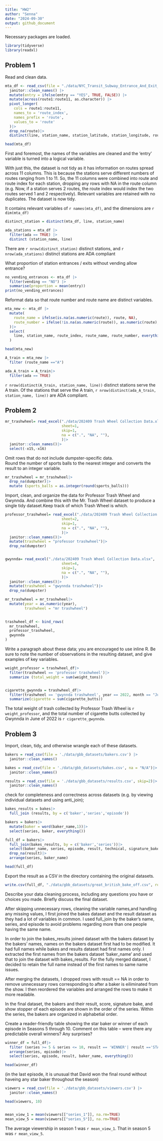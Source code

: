 ```yaml
---
title: "HW2"
author: "Senna"
date: "2024-09-30"
output: github_document
---
```


Necessary packages are loaded.
```r
library(tidyverse)
library(readxl)
```

## Problem 1

Read and clean data. 
```r
mta_df <- read_csv(file = "./data/NYC_Transit_Subway_Entrance_And_Exit_data.csv") |>
  janitor::clean_names() |>
  mutate(entry = ifelse(entry == "YES", TRUE, FALSE)) |>
  mutate(across(route1:route11, as.character)) |>
  pivot_longer(
    cols = route1:route11,
    names_to = 'route_index',
    names_prefix = 'route',
    values_to = 'route'
  )|>
  drop_na(route)|>
  distinct(line, station_name, station_latitude, station_longitude, route_index,route, entry, vending, entrance_type, ada)

head(mta_df)
```

First and foremost, the names of the variables are cleaned and the 'entry' variable is turned into a logical variable.  

With just this, the dataset is not tidy as it has information on routes spread across 11 columns. This is because the stations serve different numbers of routes ranging from 1 to 11. So, the 11 columns were combined into route and route index for each station, dropping any rows with NA in the route column (e.g. Now, if a station serves 2 routes, the route index would index the two routes served 1 and 2 respectively). Relevant variables are retained with no duplicates. The dataset is now tidy.  

It contains relevant variables of `r names(mta_df)`, and the dimensions are `r dim(mta_df)`

```r
distinct_station = distinct(mta_df, line, station_name)

ada_stations = mta_df |>
  filter(ada == TRUE) |>
  distinct (station_name, line)

```

There are `r nrow(distinct_station)` distinct stations, and `r nrow(ada_stations)` distinct stations are ADA compliant

What proportion of station entrances / exits without vending allow entrance?
```r
no_vending_entrances <- mta_df |>
  filter(vending == "NO") |>
  summarise(proportion = mean(entry))
print(no_vending_entrances)
```



Reformat data so that route number and route name are distinct variables.

```r
mta_new <- mta_df |>
  mutate(
    route_name = ifelse(is.na(as.numeric(route)), route, NA),
    route_number = ifelse(!is.na(as.numeric(route)), as.numeric(route), NA)
  )|>
  select(
    line, station_name, route_index, route_name, route_number, everything()
  )

head(mta_new)
```


```r
A_train = mta_new |>
  filter (route_name =="A")

ada_A_train = A_train|>
  filter(ada == TRUE)
```
`r nrow(distinct(A_train, station_name, line))` distinct stations serve the A train. Of the stations that serve the A train, `r nrow(distinct(ada_A_train, station_name, line))` are ADA compliant. 


## Problem 2

```r
mr_trashwheel= read_excel("./data/202409 Trash Wheel Collection Data.xlsx",
                          sheet=1, 
                          skip=1, 
                          na = c(".", "NA", ""),
                          )|>
  janitor::clean_names()|>
  select(-x15,-x16)

```


Omit rows that do not include dumpster-specific data.  
Round the number of sports balls to the nearest integer and converts the result to an integer variable.

```r
mr_trashwheel = mr_trashwheel|>
  drop_na(dumpster)|>
  mutate (sports_balls = as.integer(round(sports_balls)))
```

Import, clean, and organize the data for Professor Trash Wheel and Gwynnda. And combine this with the Mr. Trash Wheel dataset to produce a single tidy dataset.Keep track of which Trash Wheel is which.
```r
professor_trashwheel= read_excel("./data/202409 Trash Wheel Collection Data.xlsx",
                          sheet=2, 
                          skip=1, 
                          na = c(".", "NA", ""),
                          )|>
  janitor::clean_names()|>
  mutate(trashwheel = "professor trashwheel")|>
  drop_na(dumpster)


gwynnda= read_excel("./data/202409 Trash Wheel Collection Data.xlsx",
                          sheet=4, 
                          skip=1, 
                          na = c(".", "NA", ""),
                          )|>
  janitor::clean_names()|>
  mutate(trashwheel = "gwynnda trashwheel")|>
  drop_na(dumpster)

mr_trashwheel = mr_trashwheel|>
  mutate(year = as.numeric(year),
         trashwheel = "mr trashwheel")
  

trashwheel_df <- bind_rows(
  mr_trashwheel,
  professor_trashwheel,
  gwynnda
)

```


Write a paragraph about these data; you are encouraged to use inline R. 
Be sure to note the number of observations in the resulting dataset, and give examples of key variables. 

```r
weight_professor = trashwheel_df|>
  filter(trashwheel == 'professor trashwheel')|>
  summarize (total_weight = sum(weight_tons))


cigarette_gwynnda = trashwheel_df|>
  filter(trashwheel == 'gwynnda trashwheel', year == 2022, month == "June")|>
  summarize(cigarette = sum(cigarette_butts))

```
The total weight of trash collected by Professor Trash Wheel is `r weight_professor`, and the total number of cigarette butts collected by Gwynnda in June of 2022 is `r cigarette_gwynnda`.


## Problem 3

Import, clean, tidy, and otherwise wrangle each of these datasets.

```r

bakers = read_csv(file = './data/gbb_datasets/bakers.csv') |>
  janitor::clean_names()

bakes = read_csv(file = './data/gbb_datasets/bakes.csv', na = "N/A")|>
  janitor::clean_names()

results = read_csv(file = './data/gbb_datasets/results.csv', skip=2)|>
  janitor::clean_names()
```

check for completeness and correctness across datasets (e.g. by viewing individual datasets and using anti_join); 

```r
bakes_results = bakes|>
  full_join (results, by = c('baker','series','episode'))

bakers = bakers|>
  mutate(baker = word(baker_name,1))|>
  select(series, baker, everything())

full_df = bakers|>
  full_join(bakes_results, by = c('baker','series'))|>
  select(baker_name, series, episode, result, technical, signature_bake, show_stopper, everything(), -baker)|>
  drop_na(result)|>
  arrange(series, baker_name)

head(full_df)
```

Export the result as a CSV in the directory containing the original datasets.
```r
write.csv(full_df, "./data/gbb_datasets/great_british_bake_off.csv", row.names = FALSE)
```

Describe your data cleaning process, including any questions you have or choices you made. Briefly discuss the final dataset.  

After skipping unnecessary rows, cleaning the variable names,and handling any missing values, I first joined the bakes dataset and the result dataset as they had a lot of variables in common. I used full_join by the baker's name, series, and episode to avoid problems regarding more than one people having the same name.  

In order to join the bakes_results joined dataset with the bakers dataset by the bakers' names, names on the bakers dataset first had to be modified. It had full names while bakes and results dataset had first names only. I extracted the first names from the bakers dataset 'baker_name' and used that to join the dataset with bakes_results. For the fully merged dataset, I decided to retain the full name instead of the first names to same name issues.  

After merging the datasets, I dropped rows with result == NA in order to remove unnecessary rows corresponding to after a baker is eiliminated from the show. I then reordered the variables and arranged the rows to make it more readable.  


In the final dataset, the bakers and their result, score, signature bake, and show stopper of each episode are shown in the order of the series. Within the series, the bakers are organized in alphabetial order. 


Create a reader-friendly table showing the star baker or winner of each episode in Seasons 5 through 10. Comment on this table – were there any predictable overall winners? Any surprises?
```r
winner_df = full_df|>
  filter (series >= 5 & series <= 10, result == 'WINNER'| result =='STAR BAKER')|>
  arrange(series, episode)|>
  select(series, episode, result, baker_name, everything())

head(winner_df)
```
(in the last episode, it is unusual that David won the final round without haveing any star baker throughout the season)


```r
viewers = read_csv(file = './data/gbb_datasets/viewers.csv') |>
  janitor::clean_names()

head(viewers, 10)


mean_view_1 = mean(viewers[["series_1"]], na.rm=TRUE)
mean_view_5 = mean(viewers[["series_5"]], na.rm=TRUE)
```
The average viewership in season 1 was `r mean_view_1`. That in season 5 was `r mean_view_5`. 
